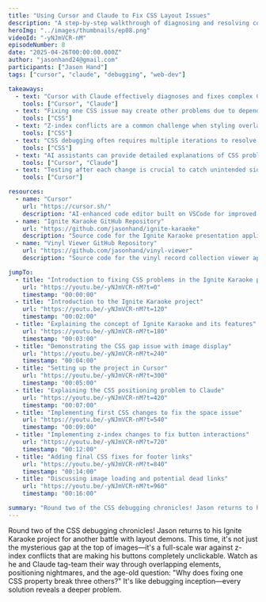 ```yaml
---
title: "Using Cursor and Claude to Fix CSS Layout Issues"
description: "A step-by-step walkthrough of diagnosing and resolving complicated CSS layout issues with the help of Cursor's AI-powered assistance and Claude."
heroImg: "../images/thumbnails/ep08.png"
videoId: "-yNJmVCR-nM"
episodeNumber: 8
date: "2025-04-26T00:00:00.000Z"
author: "jasonhand24@gmail.com"
participants: ["Jason Hand"]
tags: ["cursor", "claude", "debugging", "web-dev"]

takeaways:
  - text: "Cursor with Claude effectively diagnoses and fixes complex CSS positioning issues"
    tools: ["Cursor", "Claude"]
  - text: "Fixing one CSS issue may create other problems due to dependencies between elements"
    tools: ["CSS"]
  - text: "Z-index conflicts are a common challenge when styling overlapping web elements"
    tools: ["CSS"]
  - text: "CSS debugging often requires multiple iterations to resolve all related issues"
    tools: ["CSS"]
  - text: "AI assistants can provide detailed explanations of CSS problems and solutions"
    tools: ["Cursor", "Claude"]
  - text: "Testing after each change is crucial to catch unintended side effects"
    tools: ["Cursor"]

resources:
  - name: "Cursor"
    url: "https://cursor.sh/"
    description: "AI-enhanced code editor built on VSCode for improved development workflow"
  - name: "Ignite Karaoke GitHub Repository"
    url: "https://github.com/jasonhand/ignite-karaoke"
    description: "Source code for the Ignite Karaoke presentation application"
  - name: "Vinyl Viewer GitHub Repository"
    url: "https://github.com/jasonhand/vinyl-viewer"
    description: "Source code for the vinyl record collection viewer application"

jumpTo:
  - title: "Introduction to fixing CSS problems in the Ignite Karaoke project"
    url: "https://youtu.be/-yNJmVCR-nM?t=0"
    timestamp: "00:00:00"
  - title: "Introduction to the Ignite Karaoke project"
    url: "https://youtu.be/-yNJmVCR-nM?t=120"
    timestamp: "00:02:00"
  - title: "Explaining the concept of Ignite Karaoke and its features"
    url: "https://youtu.be/-yNJmVCR-nM?t=180"
    timestamp: "00:03:00"
  - title: "Demonstrating the CSS gap issue with image display"
    url: "https://youtu.be/-yNJmVCR-nM?t=240"
    timestamp: "00:04:00"
  - title: "Setting up the project in Cursor"
    url: "https://youtu.be/-yNJmVCR-nM?t=300"
    timestamp: "00:05:00"
  - title: "Explaining the CSS positioning problem to Claude"
    url: "https://youtu.be/-yNJmVCR-nM?t=420"
    timestamp: "00:07:00"
  - title: "Implementing first CSS changes to fix the space issue"
    url: "https://youtu.be/-yNJmVCR-nM?t=540"
    timestamp: "00:09:00"
  - title: "Implementing z-index changes to fix button interactions"
    url: "https://youtu.be/-yNJmVCR-nM?t=720"
    timestamp: "00:12:00"
  - title: "Adding final CSS fixes for footer links"
    url: "https://youtu.be/-yNJmVCR-nM?t=840"
    timestamp: "00:14:00"
  - title: "Discussing image loading and potential dead links"
    url: "https://youtu.be/-yNJmVCR-nM?t=960"
    timestamp: "00:16:00"

summary: "Round two of the CSS debugging chronicles! Jason returns to his Ignite Karaoke project for another battle with layout demons. This time, it's not just the mysterious gap at the top of images—it's a full-scale war against z-index conflicts that are making his buttons completely unclickable. Watch as he and Claude tag-team their way through overlapping elements, positioning nightmares, and the age-old question: 'Why does fixing one CSS property break three others?' It's like debugging inception—every solution reveals a deeper problem."
---
```


Round two of the CSS debugging chronicles! Jason returns to his Ignite Karaoke project for another battle with layout demons. This time, it's not just the mysterious gap at the top of images—it's a full-scale war against z-index conflicts that are making his buttons completely unclickable. Watch as he and Claude tag-team their way through overlapping elements, positioning nightmares, and the age-old question: "Why does fixing one CSS property break three others?" It's like debugging inception—every solution reveals a deeper problem. 